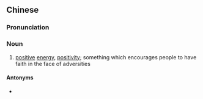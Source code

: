 ==Chinese==
{{zh-forms|type=12}}
{{wikipedia|lang=zh}}

===Pronunciation===
{{zh-pron
|m=zhèngnéngliàng
|c=zing3 nang4 loeng6
|cat=n
}}

===Noun===
{{zh-noun}}

# {{lb|zh|neologism|officialese}} [[positive]] [[energy]], [[positivity]]; something which encourages people to have faith in the face of adversities

====Antonyms====
* {{zh-l|負能量}}